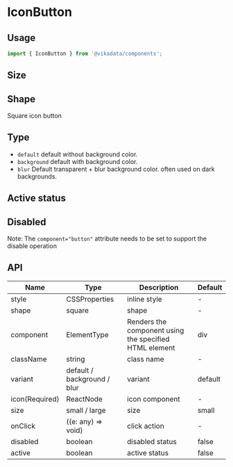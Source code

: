 
<Meta title="en/components/IconButton" />

# IconButton

## Usage

```jsx
import { IconButton } from '@vikadata/components';
```

## Size

<Canvas>
<ThemeToggle lang="en">
  <IconButton icon={ArrowRightOutlined} />
  <IconButton icon={ArrowRightOutlined} size="large" />
</ThemeToggle>
</Canvas>

## Shape

Square icon button

<Canvas>
<ThemeToggle lang="en">
  <IconButton
    icon={ArrowRightOutlined}
    shape="square"
    variant="background"
  />
</ThemeToggle>
</Canvas>

## Type

+ `default` default without background color.
+ `background` default with background color.
+ `blur` Default transparent + blur background color. often used on dark backgrounds.

<Canvas>
<ThemeToggle lang="en">
  <IconButton icon={ArrowRightOutlined} />
  <IconButton
    icon={ArrowRightOutlined}
    variant="background"
  />
  <IconButton
    icon={ArrowRightOutlined}
    variant="blur"
  />
</ThemeToggle>
</Canvas>

## Active status

<Canvas>
<ThemeToggle lang="en">
  <IconButton
    icon={ArrowRightOutlined}
    active
  />
</ThemeToggle>
</Canvas>

## Disabled

Note: The `component="button"` attribute needs to be set to support the disable operation

<Canvas>
<ThemeToggle lang="en">
  <IconButton
    icon={ArrowRightOutlined}
    component="button"
    disabled
  />
  <IconButton
    icon={ArrowRightOutlined}
    component="button"
    variant='background'
    disabled
  />
</ThemeToggle>
</Canvas>

## API

| Name           | Type                        | Description                                            | Default |
|----------------|-----------------------------|--------------------------------------------------------|---------|
| style          | CSSProperties               | inline style                                           | -       |
| shape          | square                      | shape                                                  | -       |
| component      | ElementType                 | Renders the component using the specified HTML element | div     |
| className      | string                      | class name                                             | -       |
| variant        | default / background / blur | variant                                                | default |
| icon(Required) | ReactNode                   | icon component                                         | -       |
| size           | small / large               | size                                                   | small   |
| onClick        | ((e: any) => void)          | click action                                           | -       |
| disabled       | boolean                     | disabled status                                        | false   |
| active         | boolean                     | active status                                          | false   |


